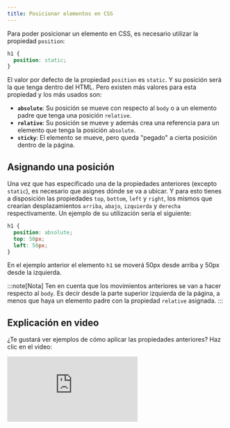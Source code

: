 ```yaml
---
title: Posicionar elementos en CSS
---
```


Para poder posicionar un elemento en CSS, es necesario utilizar la propiedad `position`:

```css
h1 {
  position: static;
}
```

El valor por defecto de la propiedad `position` es `static`. Y su posición será la que tenga dentro del HTML. Pero existen más valores para esta propiedad y los más usados son:

- **`absolute`**: Su posición se mueve con respecto al `body` o a un elemento padre que tenga una posición `relative`.
- **`relative`**: Su posición se mueve y además crea una referencia para un elemento que tenga la posición `absolute`.
- **`sticky`**: El elemento se mueve, pero queda "pegado" a cierta posición dentro de la página.

## Asignando una posición

Una vez que has especificado una de la propiedades anteriores (excepto `static`), es necesario que asignes dónde se va a ubicar. Y para esto tienes a disposición las propiedades `top`, `bottom`, `left` y `right`, los mismos que crearían desplazamientos `arriba`, `abajo`, `izquierda` y `derecha` respectivamente. Un ejemplo de su utilización sería el siguiente:

```css
h1 {
  position: absolute;
  top: 50px;
  left: 50px;
}
```

En el ejemplo anterior el elemento `h1` se moverá 50px desde arriba y 50px desde la izquierda.

:::note[Nota]
Ten en cuenta que los movimientos anteriores se van a hacer respecto al `body`. Es decir desde la parte superior izquierda de la página, a menos que haya un elemento padre con la propiedad `relative` asignada.
:::

## Explicación en video

¿Te gustará ver ejemplos de cómo aplicar las propiedades anteriores? Haz clic en el video:

<iframe className='youtube-video' src="https://www.youtube.com/embed/XLMJ52NnWQI?si=N7pom-wai88LwHTl" title="YouTube video player" frameBorder="0" allow="accelerometer; autoplay; clipboard-write; encrypted-media; gyroscope; picture-in-picture; web-share" referrerPolicy="strict-origin-when-cross-origin" allowFullScreen></iframe>
